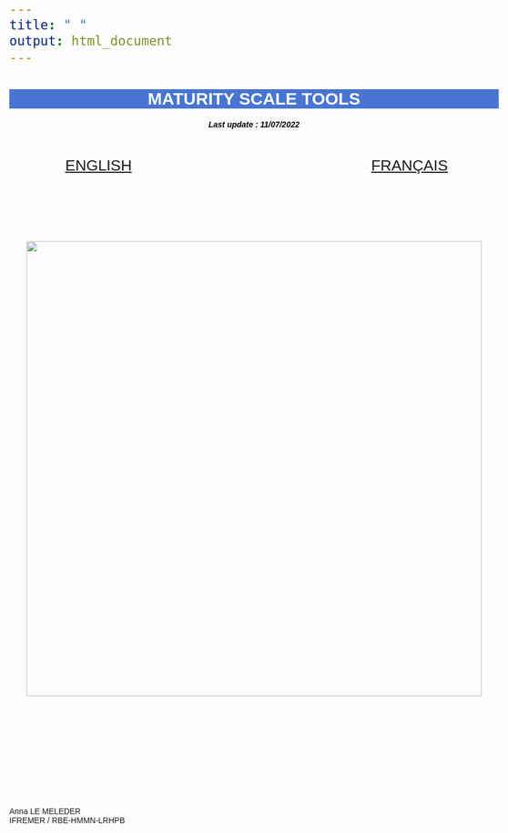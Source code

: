 ```yaml
---
title: " "
output: html_document
---
```



<html>
<head>
<style media="all"> 
  body {
        /* to centre page on screen*/
        margin-left: auto;
        margin-right: auto;
        font-family: sans-serif;
        font-size: 20pt;
    }
    h1{
    color:white;
    font-size:30px;
    background-color:#4775D1;
    font-weight:700;
    text-align: center;
    }
    h2{
    font-size:25px;
    background-color:#E6E6FF;
    font-weight:600;
    }
    h3{
    color:red;
    font-size:20px;
    font-weight:1000;
    font-weight: bold;
    }
    hr{
    color:#4775D1;
    height:8px;
    background-color:#4775D1;
    }
    h4{
    font-size:14px;
    color:black;
    }
    p{
    font-size:
    14px;
    }
    </style>

<title>Page Title</title>


</head>

<body>

<h1>MATURITY SCALE TOOLS</h1>

<center>

<h4>*Last update : 11/07/2022*</h4>

</center>


\


:::::::::::::: {.columns}
::: {.column width="40%"}

<center>
[ENGLISH](eng.html)
</center>

:::
::: {.column width="20%"}

\

:::
::: {.column width="40%"}

<center>
[FRANÇAIS](fr.html)
</center>

:::
::::::::::::::

\

\

\


<center>
![](../data/Image.png){width=800px}
</center>

\



\

\

\

\

\

Anna LE MELEDER  
IFREMER / RBE-HMMN-LRHPB



</body>
</html>